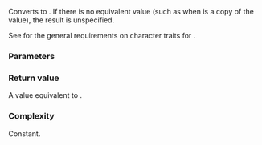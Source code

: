 {{cpp/string/char_traits/title|to_char_type}}
{{cpp/string/char_traits/navbar}}
{{ddcl|notes={{mark constexpr since c++11}}&lt;br&gt;{{mark noexcept since c++11}}|
static char_type to_char_type( int_type c );
}}

Converts {{c|c}} to {{tt|char_type}}. If there is no equivalent {{tt|char_type}} value (such as when {{c|c}} is a copy of the {{rlpf|eof}} value), the result is unspecified.

See {{named req|CharTraits}} for the general requirements on character traits for {{tt|X::to_char_type}}.

===Parameters===
{{par begin}}
{{par|c|value to convert}}
{{par end}}

===Return value===
A value equivalent to {{c|c}}.

===Complexity===
Constant.

{{langlinks|de|es|fr|it|ja|pt|ru|zh}}
